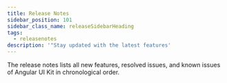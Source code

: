```yaml
---
title: Release Notes
sidebar_position: 101
sidebar_class_name: releaseSidebarHeading
tags:
  - releasenotes
description: '"Stay updated with the latest features'
---
```



The release notes lists all new features, resolved issues, and known issues of Angular UI Kit in chronological order.

<ReleaseNotesGenerator noteKey="ui-kit" />

<head>
  <title>Angular UI Kit Release Notes</title>
</head>
